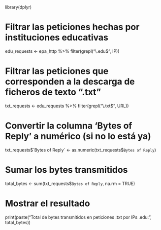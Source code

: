 library(dplyr)

# Filtrar las peticiones hechas por instituciones educativas
edu_requests <- epa_http %>% filter(grepl("\\.edu$", IP))

# Filtrar las peticiones que corresponden a la descarga de ficheros de texto ".txt"
txt_requests <- edu_requests %>% filter(grepl("\\.txt$", URL))

# Convertir la columna 'Bytes of Reply' a numérico (si no lo está ya)
txt_requests$`Bytes of Reply` <- as.numeric(txt_requests$`Bytes of Reply`)

# Sumar los bytes transmitidos
total_bytes <- sum(txt_requests$`Bytes of Reply`, na.rm = TRUE)

# Mostrar el resultado
print(paste("Total de bytes transmitidos en peticiones .txt por IPs .edu:", total_bytes))
